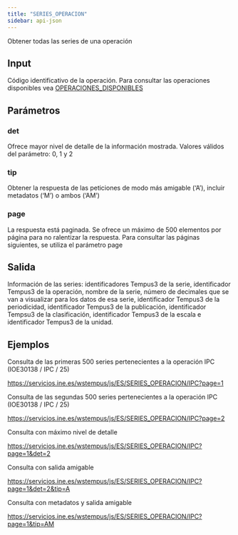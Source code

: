 ```yaml
---
title: "SERIES_OPERACION"
sidebar: api-json
---
```


Obtener todas las series de una operación

## Input

Código identificativo de la operación. Para consultar las operaciones disponibles vea [OPERACIONES_DISPONIBLES](operaciones_disponibles.html)

## Parámetros

### **det**

Ofrece mayor nivel de detalle de la información mostrada. Valores válidos del parámetro: 0, 1 y 2

### **tip**

Obtener la respuesta de las peticiones de modo más amigable (‘A’), incluir metadatos (‘M’) o ambos (‘AM’)

### **page**

La respuesta está paginada. Se ofrece un máximo de 500 elementos por página para no ralentizar la respuesta. Para consultar las páginas siguientes, se utiliza el parámetro page

## Salida

Información de las series: identificadores Tempus3 de la serie, identificador Tempus3 de la operación, nombre de la serie, número de decimales que se van a visualizar para los datos de esa serie, identificador Tempus3 de la periodicidad, identificador Tempus3 de la publicación, identificador Tempsu3 de la clasificación, identificador Tempus3 de la escala e identificador Tempus3 de la unidad.

## Ejemplos

Consulta de las primeras 500 series pertenecientes a la operación IPC (IOE30138 / IPC / 25)

<https://servicios.ine.es/wstempus/js/ES/SERIES_OPERACION/IPC?page=1>

Consulta de las segundas 500 series pertenecientes a la operación IPC (IOE30138 / IPC / 25)

<https://servicios.ine.es/wstempus/js/ES/SERIES_OPERACION/IPC?page=2>

Consulta con máximo nivel de detalle

<https://servicios.ine.es/wstempus/js/ES/SERIES_OPERACION/IPC?page=1&det=2>

Consulta con salida amigable

<https://servicios.ine.es/wstempus/js/ES/SERIES_OPERACION/IPC?page=1&det=2&tip=A>

Consulta con metadatos y salida amigable

<https://servicios.ine.es/wstempus/js/ES/SERIES_OPERACION/IPC?page=1&tip=AM>
